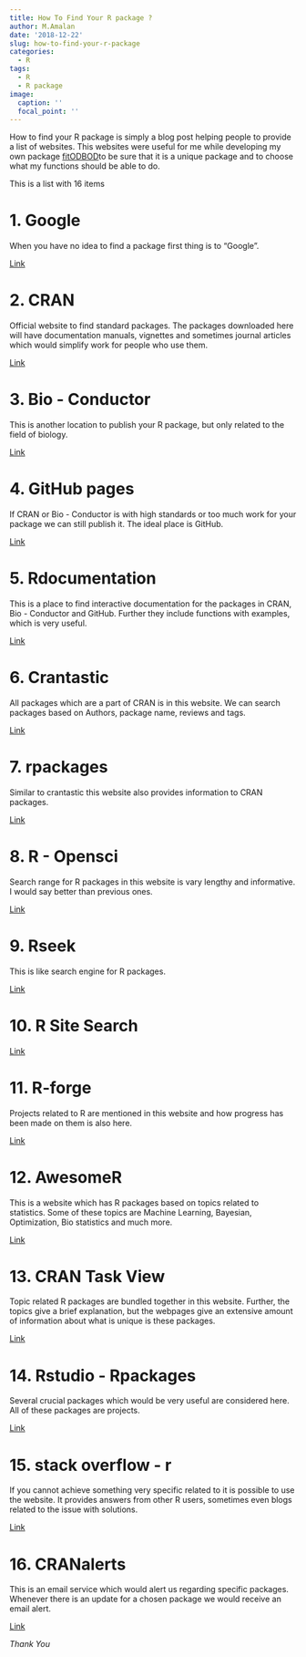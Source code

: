 ```yaml
---
title: How To Find Your R package ?
author: M.Amalan
date: '2018-12-22'
slug: how-to-find-your-r-package
categories:
  - R
tags:
  - R
  - R package
image:
  caption: ''
  focal_point: ''
---
```


How to find your R package is simply a blog post helping people to provide 
a list of websites. This websites were useful for me while developing 
my own package [fitODBOD](https://cran.r-project.org/package=fitODBOD)to be sure 
that it is a unique package and to choose what my functions should be able to do. 

This is a list with 16 items 

# 1. Google

When you have no idea to find a package first thing is to "Google".

[Link](https://www.google.com/)
![]()

# 2. CRAN

Official website to find standard packages. The packages downloaded here will 
have documentation manuals, vignettes and sometimes journal articles which would 
simplify work for people who use them.

[Link](https://cran.r-project.org/)
![]()

# 3. Bio - Conductor

This is another location to publish your R package, but only related to the 
field of biology. 

[Link](https://www.bioconductor.org/)
![]()

# 4. GitHub pages

If CRAN or Bio - Conductor is with high standards or too much work for your 
package we can still publish it. The ideal place is GitHub. 

[Link](https://github.com/)
![]()

# 5. Rdocumentation

This is a place to find interactive documentation for the packages in 
CRAN, Bio - Conductor and GitHub. Further they include functions with examples,
which is very useful.

[Link](https://www.rdocumentation.org/)
![]()

# 6. Crantastic

All packages which are a part of CRAN is in this website. We can search packages based
on Authors, package name, reviews and tags. 

[Link](https://www.crantastic.org/)
![]()

# 7. rpackages 

Similar to crantastic this website also provides information to CRAN packages.

[Link](http://www.rpackages.io/)
![]()

# 8. R - Opensci

Search range for R packages in this website is vary lengthy and informative. 
I would say better than previous ones.

[Link](https://ropensci.org/packages/)
![]()

# 9. Rseek

This is like search engine for R packages. 

[Link](https://rseek.org/)
![]()

# 10. R Site Search



[Link](http://finzi.psych.upenn.edu/search.html)
![]()

# 11. R-forge

Projects related to R are mentioned in this website and how progress has 
been made on them is also here.

[Link](http://r-forge.r-project.org/)
![]()


# 12. AwesomeR

This is a website which has R packages based on topics related to statistics.
Some of these topics are Machine Learning, Bayesian, Optimization, Bio statistics
and much more.

[Link](https://awesome-r.com/)
![]()

# 13. CRAN Task View

Topic related R packages are bundled together in this website. Further, the topics
give a brief explanation, but the webpages give an extensive amount of information
about what is unique is these packages.

[Link](https://cran.r-project.org/web/views/)
![]()

# 14. Rstudio - Rpackages

Several crucial packages which would be very useful are considered here. All of
these packages are projects.

[Link](https://www.rstudio.com/products/rpackages/)
![]()

# 15. stack overflow - r  

If you cannot achieve something very specific related to it is possible to use
the website. It provides answers from other R users, sometimes even blogs related 
to the issue with solutions.

[Link](https://stackoverflow.com/questions/tagged/r)
![]()

# 16. CRANalerts

This is an email service which would alert us regarding specific packages. Whenever 
there is an update for a chosen package we would receive an email alert.

[Link](https://cranalerts.com/)
![]()


_Thank You_